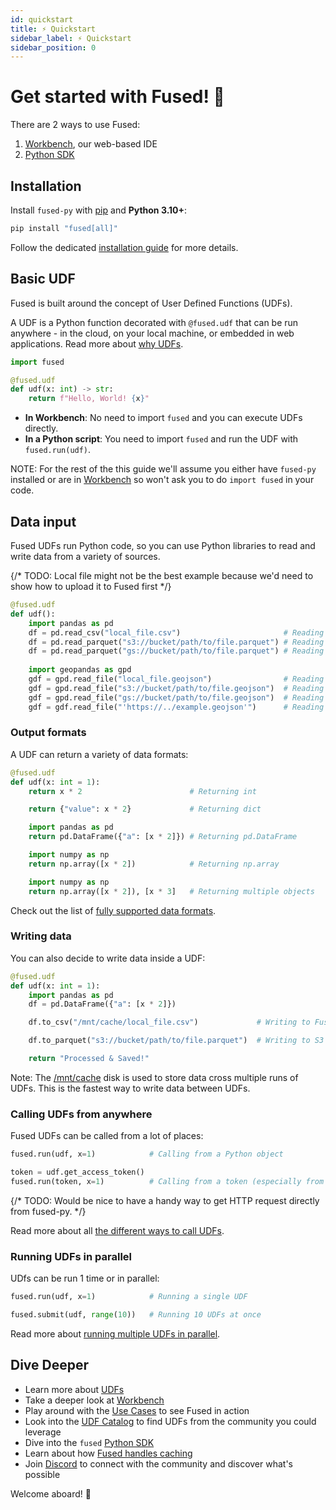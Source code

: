 ```yaml
---
id: quickstart
title: ⚡ Quickstart
sidebar_label: ⚡ Quickstart
sidebar_position: 0
---
```


# Get started with Fused! 🚀

There are 2 ways to use Fused:
1. [Workbench](/workbench/overview/), our web-based IDE
2. [Python SDK](/python-sdk/)

## Installation

Install `fused-py` with [pip](https://pip.pypa.io/) and **Python 3.10+**:

```python
pip install "fused[all]"
```

Follow the dedicated [installation guide](/python-sdk/#python-install) for more details.

## Basic UDF

Fused is built around the concept of User Defined Functions (UDFs).

A UDF is a Python function decorated with `@fused.udf` that can be run anywhere - in the cloud, on your local machine, or embedded in web applications. Read more about [why UDFs](/core-concepts/why/).

```python
import fused

@fused.udf
def udf(x: int) -> str:
    return f"Hello, World! {x}"
```

- **In Workbench**: No need to import `fused` and you can execute UDFs directly.
- **In a Python script**: You need to import `fused` and run the UDF with `fused.run(udf)`.

NOTE: For the rest of the this guide we'll assume you either have `fused-py` installed or are in [Workbench](/workbench/overview/) so won't ask you to do `import fused` in your code.


## Data input

Fused UDFs run Python code, so you can use Python libraries to read and write data from a variety of sources.

{/* TODO: Local file might not be the best example because we'd need to show how to upload it to Fused first */}

```python
@fused.udf
def udf():
    import pandas as pd
    df = pd.read_csv("local_file.csv")                       # Reading from a local file
    df = pd.read_parquet("s3://bucket/path/to/file.parquet") # Reading from S3
    df = pd.read_parquet("gs://bucket/path/to/file.parquet") # Reading from GCS
    
    import geopandas as gpd
    gdf = gpd.read_file("local_file.geojson")                # Reading from a local file
    gdf = gpd.read_file("s3://bucket/path/to/file.geojson")  # Reading from S3
    gdf = gpd.read_file("gs://bucket/path/to/file.geojson")  # Reading from GCS
    gdf = gdf.read_file("'https://../example.geojson'")      # Reading from a URL
```

### Output formats

A UDF can return a variety of data formats:

```python
@fused.udf
def udf(x: int = 1):
    return x * 2                        # Returning int

    return {"value": x * 2}             # Returning dict

    import pandas as pd
    return pd.DataFrame({"a": [x * 2]}) # Returning pd.DataFrame

    import numpy as np
    return np.array([x * 2])            # Returning np.array

    import numpy as np
    return np.array([x * 2]), [x * 3]   # Returning multiple objects
```

Check out the list of [fully supported data formats](/core-concepts/write/#return-object). 

### Writing data

You can also decide to write data inside a UDF:

```python
@fused.udf
def udf(x: int = 1):
    import pandas as pd
    df = pd.DataFrame({"a": [x * 2]})

    df.to_csv("/mnt/cache/local_file.csv")             # Writing to Fused mount

    df.to_parquet("s3://bucket/path/to/file.parquet")  # Writing to S3

    return "Processed & Saved!"
```

Note: The [/mnt/cache](/core-concepts/content-management/file-system/#mntcache-disk) disk is used to store data cross multiple runs of UDFs. This is the fastest way to write data between UDFs.

### Calling UDFs from anywhere

Fused UDFs can be called from a lot of places:

```python
fused.run(udf, x=1)            # Calling from a Python object

token = udf.get_access_token()
fused.run(token, x=1)          # Calling from a token (especially from another python script)
```

{/* TODO: Would be nice to have a handy way to get HTTP request directly from fused-py. */}

Read more about all [the different ways to call UDFs](/core-concepts/run-udfs/run-small-udfs/).

### Running UDFs in parallel

UDfs can be run 1 time or in parallel:

```python
fused.run(udf, x=1)            # Running a single UDF

fused.submit(udf, range(10))   # Running 10 UDFs at once
```

Read more about [running multiple UDFs in parallel](/core-concepts/run-udfs/run-small-udfs/#running-multiple-jobs-in-parallel).


## Dive Deeper

- Learn more about [UDFs](/core-concepts/why/)
- Take a deeper look at [Workbench](/workbench/overview/)
- Play around with the [Use Cases](/use-cases/) to see Fused in action
- Look into the [UDF Catalog](/workbench/udf-catalog/) to find UDFs from the community you could leverage
- Dive into the `fused` [Python SDK](/python-sdk/)
- Learn about how [Fused handles caching](/core-concepts/cache/)
- Join [Discord](https://bit.ly/fused-discord) to connect with the community and discover what's possible

Welcome aboard! 🚢
